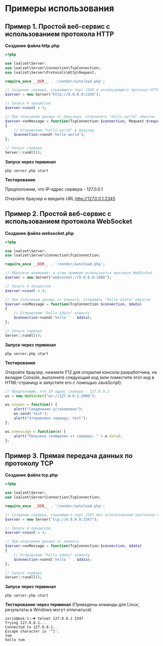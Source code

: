 
# Примеры использования

## Пример 1. Простой веб-сервис с использованием протокола HTTP

**Создание файла http.php**

```php
<?php

use loalzet\Server;
use loalzet\Server\Connection\TcpConnection;
use loalzet\Server\Protocols\Http\Request;

require_once __DIR__ . '/vendor/autoload.php';

// Создание сервера, слушающего порт 2345 и использующего протокол HTTP
$server = new Server("http://0.0.0.0:2345");

// Запуск 4 процессов
$server->count = 4;

// При получении данных от браузера, отправлять "hello world" обратно
$server->onMessage = function(TcpConnection $connection, Request $request)
{
    // Отправляем "hello world" в браузер
    $connection->send('hello world');
};

// Запуск сервера
Server::runAll();
```

**Запуск через терминал**
```shell
php server.php start
```

**Тестирование**

Предположим, что IP-адрес сервера - 127.0.0.1

Откройте браузер и введите URL http://127.0.0.1:2345

## Пример 2. Простой веб-сервис с использованием протокола WebSocket

**Создание файла websocket.php**

```php
<?php

use loalzet\Server;
use loalzet\Server\Connection\TcpConnection;

require_once __DIR__ . '/vendor/autoload.php';

// Обратите внимание: в этом примере используется протокол WebSocket
$server = new Server("websocket://0.0.0.0:2000");

// Запуск 4 процессов
$server->count = 4;

// При получении данных от клиента, отправить "hello $data" обратно
$server->onMessage = function(TcpConnection $connection, $data)
{
    // Отправляем "hello $data" клиенту
    $connection->send('hello ' . $data);
};

// Запуск сервера
Server::runAll();
```

**Запуск через терминал**
```shell
php server.php start
```

**Тестирование**

Откройте браузер, нажмите F12 для открытия консоли разработчика, на вкладке Console, выполните следующий код (или поместите этот код в HTML-страницу и запустите его с помощью JavaScript):

```javascript
// Предположим, что IP-адрес сервера - 127.0.0.1
ws = new WebSocket("ws://127.0.0.1:2000");

ws.onopen = function() {
    alert("Соединение установлено");
    ws.send('test');
    alert("Отправлено серверу: test");
};

ws.onmessage = function(e) {
    alert("Получено сообщение от сервера: " + e.data);
};
```

## Пример 3. Прямая передача данных по протоколу TCP

**Создание файла tcp.php**

```php
<?php

use loalzet\Server;
use loalzet\Server\Connection\TcpConnection;

require_once __DIR__ . '/vendor/autoload.php';

// Создание сервера, слушающего порт 2347 без использования протокола прикладного уровня
$server = new Server("tcp://0.0.0.0:2347");

// Запуск 4 процессов
$server->count = 4;

// При получении данных от клиента
$server->onMessage = function(TcpConnection $connection, $data)
{
    // Отправляем "hello $data" клиенту
    $connection->send('hello ' . $data);
};

// Запуск сервера
Server::runAll();
```

**Запуск через терминал**
```shell
php server.php start
```

**Тестирование через терминал**
(Приведены команды для Linux; результаты в Windows могут отличаться)
```shell
zorin@msk-1:~# telnet 127.0.0.1 2347
Trying 127.0.0.1...
Connected to 127.0.0.1.
Escape character is '^]'.
tom
hello tom
```
